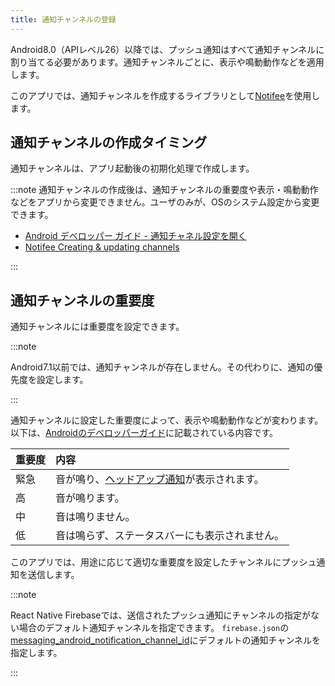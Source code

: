 ```yaml
---
title: 通知チャンネルの登録
---
```


Android8.0（APIレベル26）以降では、プッシュ通知はすべて通知チャンネルに割り当てる必要があります。通知チャンネルごとに、表示や鳴動動作などを適用します。

このアプリでは、通知チャンネルを作成するライブラリとして[Notifee](https://notifee.app/)を使用します。

## 通知チャンネルの作成タイミング

通知チャンネルは、アプリ起動後の初期化処理で作成します。

:::note
通知チャンネルの作成後は、通知チャンネルの重要度や表示・鳴動動作などをアプリから変更できません。ユーザのみが、OSのシステム設定から変更できます。

- [Android デベロッパー ガイド - 通知チャネル設定を開く](https://developer.android.com/training/notify-user/channels?hl=ja#UpdateChannel)
- [Notifee Creating & updating channels](https://notifee.app/react-native/docs/android/channels#creating--updating-channels)

:::

## 通知チャンネルの重要度

通知チャンネルには重要度を設定できます。

:::note

Android7.1以前では、通知チャンネルが存在しません。その代わりに、通知の優先度を設定します。

:::

通知チャンネルに設定した重要度によって、表示や鳴動動作などが変わります。以下は、[Androidのデベロッパーガイド](https://developer.android.com/training/notify-user/channels?hl=ja)に記載されている内容です。

| 重要度 | 内容
|:--|:--|
| 緊急 | 音が鳴り、[ヘッドアップ通知](https://developer.android.com/guide/topics/ui/notifiers/notifications?hl=ja#Heads-up)が表示されます。 |
| 高 | 音が鳴ります。 |
| 中 | 音は鳴りません。 |
| 低 | 音は鳴らず、ステータスバーにも表示されません。 |

このアプリでは、用途に応じて適切な重要度を設定したチャンネルにプッシュ通知を送信します。

:::note

React Native Firebaseでは、送信されたプッシュ通知にチャンネルの指定がない場合のデフォルト通知チャンネルを指定できます。
`firebase.json`の[messaging_android_notification_channel_id](https://rnfirebase.io/messaging/usage#notification-channel-id)にデフォルトの通知チャンネルを指定します。

:::
